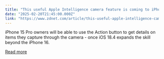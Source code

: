 ```yaml
---
title: "This useful Apple Intelligence camera feature is coming to iPhone 15 Pro - here's how it works"
date: "2025-02-20T21:45:00.000Z"
link: "https://www.zdnet.com/article/this-useful-apple-intelligence-camera-feature-is-coming-to-iphone-15-pro-heres-how-it-works/"
---
```


iPhone 15 Pro owners will be able to use the Action button to get details on items they capture through the camera - once iOS 18.4 expands the skill beyond the iPhone 16.

[Read more](https://www.zdnet.com/article/this-useful-apple-intelligence-camera-feature-is-coming-to-iphone-15-pro-heres-how-it-works/)

